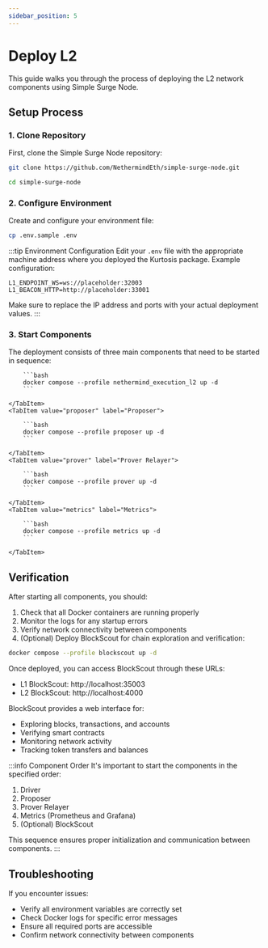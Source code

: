 ```yaml
---
sidebar_position: 5
---
```



# Deploy L2

This guide walks you through the process of deploying the L2 network components using Simple Surge Node.

## Setup Process

### 1. Clone Repository

First, clone the Simple Surge Node repository:

```bash
git clone https://github.com/NethermindEth/simple-surge-node.git

cd simple-surge-node
```

### 2. Configure Environment

Create and configure your environment file:

```bash
cp .env.sample .env
```

:::tip Environment Configuration
Edit your `.env` file with the appropriate machine address where you deployed the Kurtosis package. Example configuration:

```env
L1_ENDPOINT_WS=ws://placeholder:32003
L1_BEACON_HTTP=http://placeholder:33001
```

Make sure to replace the IP address and ports with your actual deployment values.
:::

### 3. Start Components

The deployment consists of three main components that need to be started in sequence:

<Tabs>
    <TabItem value="driver" label="Driver" default>

        ```bash
        docker compose --profile nethermind_execution_l2 up -d
        ```

    </TabItem>
    <TabItem value="proposer" label="Proposer">

        ```bash
        docker compose --profile proposer up -d
        ```

    </TabItem>
    <TabItem value="prover" label="Prover Relayer">

        ```bash
        docker compose --profile prover up -d
        ```

    </TabItem>
    <TabItem value="metrics" label="Metrics">

        ```bash
        docker compose --profile metrics up -d
        ```

    </TabItem>

</Tabs>

## Verification

After starting all components, you should:

1. Check that all Docker containers are running properly
2. Monitor the logs for any startup errors
3. Verify network connectivity between components
4. (Optional) Deploy BlockScout for chain exploration and verification:

```bash
docker compose --profile blockscout up -d
```

Once deployed, you can access BlockScout through these URLs:

- L1 BlockScout: http://localhost:35003
- L2 BlockScout: http://localhost:4000

BlockScout provides a web interface for:

- Exploring blocks, transactions, and accounts
- Verifying smart contracts
- Monitoring network activity
- Tracking token transfers and balances

:::info Component Order
It's important to start the components in the specified order:

1. Driver
2. Proposer
3. Prover Relayer
4. Metrics (Prometheus and Grafana)
5. (Optional) BlockScout

This sequence ensures proper initialization and communication between components.
:::

## Troubleshooting

If you encounter issues:

- Verify all environment variables are correctly set
- Check Docker logs for specific error messages
- Ensure all required ports are accessible
- Confirm network connectivity between components
